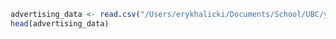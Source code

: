 ```r
advertising_data <- read.csv("/Users/erykhalicki/Documents/School/UBC/year3/DATA311/datasets/Advertising.csv")
head(advertising_data)
```
